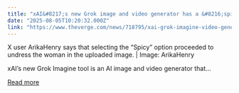 ```yaml
---
title: "xAI&#8217;s new Grok image and video generator has a &#8216;spicy&#8217; mode"
date: "2025-08-05T10:20:32.000Z"
link: "https://www.theverge.com/news/718795/xai-grok-imagine-video-generator-spicy-mode"
---
```


X user ArikaHenry says that selecting the “Spicy” option proceeded to undress the woman in the uploaded image. | Image: ArikaHenry	

xAI’s new Grok Imagine tool is an AI image and video generator that...

[Read more](https://www.theverge.com/news/718795/xai-grok-imagine-video-generator-spicy-mode)

